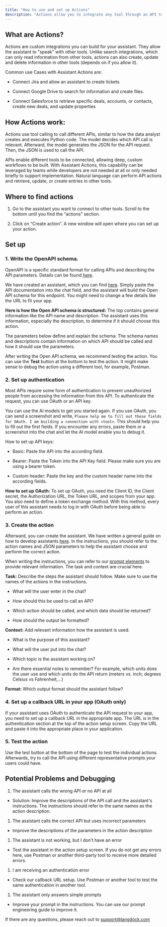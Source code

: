 ```yaml
---
title: "How to use and set up Actions"
description: "Actions allow you to integrate any tool through an API to an assistant. This gives you a vera large range of opportunities. Below you find a short introduction of how to use it."
---
```


## What are Actions?
Actions are custom integrations you can build for your assistant. They allow the assistant to "speak" with other tools. Unlike search integrations, which can only read information from other tools, actions can also create, update and delete information in other tools (depends on if you allow it).

Common use Cases with Assistant Actions are:

* Connect Jira and allow an assistant to create tickets

* Connect Google Drive to search for information and create files.

* Connect Salesforce to retrieve specific deals, accounts, or contacts, create new deals, and update properties

## How Actions work:

Actions use tool calling to call different APIs, similar to how the data analyst creates and executes Python code. The model decides which API call is relevant. Afterward, the model generates the JSON for the API request. Then, the JSON is used to call the API.

APIs enable different tools to be connected, allowing deep, custom workflows to be built. With Assistant Actions, this capability can be leveraged by teams while developers are not needed at all or only needed briefly to support implementation. Natural language can perform API actions and retrieve, update, or create entries in other tools.

## Where to find actions

1. Go to the assistant you want to connect to other tools. Scroll to the bottom until you find the “actions” section.

2. Click on “Create action”. A new window will open where you can set up your action.

## Set up
### 1. Write the OpenAPI schema.

OpenAPI is a specific standard format for calling APIs and describing the API parameters. Details can be found [here](https://swagger.io/specification/).

We have created an assistant, which you can find [here](https://docs.langdock.com/resources/actions-assistant). Simply paste the API documentation into the chat field, and the assistant will build the Open API schema for this endpoint. You might need to change a few details like the URL to fit your app.

**Here is how the Open API schema is structured:**
The top contains general information like the API name and description. The assistant uses this information, especially the description, to determine if it should choose this action.

The parameters below define and explain the schema. The schema names and descriptions contain information on which API should be called and how it should use the parameters.

After writing the Open API schema, we recommend testing the action. You can use the **Test** button at the bottom to test the action. It might make sense to debug the action using a different tool, for example, Postman.

### 2. Set up authentication

Most APIs require some form of authentication to prevent unauthorized people from accessing the information from this API. To authenticate the request, you can use OAuth or an API key.

You can use the AI models to get you started again. If you use OAuth, you can send a screenshot and write, `Please help me to fill out these fields for OAuth. I am building a connection with <tool>`. This should help you to fill out the first fields. If you encounter any errors, paste them or a screenshot into the chat and let the AI model enable you to debug it.

How to set up API keys:

* Basic: Paste the API into the according field.

* Bearer: Paste the Token into the API Key field. Please make sure you are using a bearer token.

* Custom header: Paste the key and the custom header name into the according fields.

**How to set up OAuth:**
To set up OAuth, you need the Client ID, the Client secret, the Authorization URL, the Token URL, and scopes from your app. You also need to define a token exchange method. With this method, every user of this assistant needs to log in with OAuth before being able to perform an action.

### 3. Create the action

Afterward, you can create the assistant. We have written a general guide on how to develop assistants [here](https://docs.langdock.com/resources/assistant-creation). In the instructions, you should refer to the action names and JSON parameters to help the assistant choose and perform the correct action.

When writing the instructions, you can refer to our [prompt elements](https://docs.langdock.com/resources/prompt-elements) to provide relevant information. The task and context are crucial here.

**Task:** Describe the steps the assistant should follow. Make sure to use the names of the actions in the instructions.

* What will the user enter in the chat?

* How should this be used to call an API?

* Which action should be called, and which data should be returned?

* How should the output be formatted?

**Context:** Add relevant information how the assistant is used.

* What is the purpose of this assistant?

* What will the user put into the chat?

* Which topic is the assistant working on?

* Are there essential notes to remember? For example, which units does the user use and which units do the API return (meters vs. inch; degrees Celsius vs Fahrenheit,...)

**Format:** Which output format should the assistant follow?

### 4. Set up a callback URL in your app (OAuth only)

If your assistant uses OAuth to authenticate the API request to your app, you need to set up a callback URL in the appropriate app. The URL is in the authentication section at the top of the action setup screen. Copy the URL and paste it into the appropriate place in your application.

### 5. Test the action

Use the test button at the bottom of the page to test the individual actions. Afterwards, try to call the API using different representative prompts your users could have.

## Potential Problems and Debugging

1. The assistant calls the wrong API or no API at all

* Solution: Improve the descriptions of the API call and the assistant's instructions. The instructions should refer to the same names as the action description.

1. The assistant calls the correct API but uses incorrect parameters

* Improve the descriptions of the parameters in the action description

1. The assistant is not working, but I don’t have an error

* Test the assistant in the action setup screen. If you do not get any errors here, use Postman or another third-party tool to receive more detailed errors.

1. I am receiving an authentication error

* Check our callback URL setup. Use Postman or another tool to test the same authentication in another tool.

1. The assistant only answers simple prompts

* Improve your prompt in the instructions. You can use our prompt engineering guide to improve it.

If there are any questions, please reach out to [support@langdock.com](mailto:support@langdock.com)